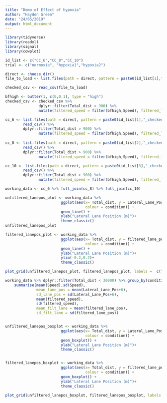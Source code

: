 ```yaml
---
title: "Demo of Effect of hypoxia"
author: "Hayden Green"
date: "24/05/2019"
output: html_document
---
```


```r
library(tidyverse)
library(readxl)
library(signal)
library(cowplot)

```



```r

id_list <- c("CC_6","CC_8","CC_10")
trial <- c("normoxia", "hypoxia1","hypoxia2")

direct <- choose.dir()
file_to_load <- list.files(path = direct, pattern = paste0(id_list[1],"_checked.csv"), recursive = TRUE, full.names = TRUE)

checked_csv <- read_csv(file_to_load)

bfhigh <- butter(1, c(0,0.1), type = "high")
checked_csv <- checked_csv %>%
               dplyr::filter(Total_dist > 900) %>% 
               mutate(filtered_speed = filter(bfhigh,Speed), filtered_lane_pos = filter(bfhigh,Lateral_Lane_Pos + 6), condition = "normoxia")

cc_6 <- list.files(path = direct, pattern = paste0(id_list[1],"_checked.csv"), recursive = TRUE, full.names = TRUE) %>%
        read_csv() %>%
        dplyr::filter(Total_dist > 900) %>% 
               mutate(filtered_speed = filter(bfhigh,Speed), filtered_lane_pos = filter(bfhigh,Lateral_Lane_Pos + 6), condition = "normoxia")
    
cc_8 <- list.files(path = direct, pattern = paste0(id_list[2],"_checked.csv"), recursive = TRUE, full.names = TRUE) %>%
        read_csv() %>%
        dplyr::filter(Total_dist > 900) %>% 
               mutate(filtered_speed = filter(bfhigh,Speed), filtered_lane_pos = filter(bfhigh,Lateral_Lane_Pos + 6), condition = "hypoxia1")

cc_10 <- list.files(path = direct, pattern = paste0(id_list[3],"_checked.csv"), recursive = TRUE, full.names = TRUE) %>%
        read_csv() %>%
        dplyr::filter(Total_dist > 900) %>% 
               mutate(filtered_speed = filter(bfhigh,Speed), filtered_lane_pos = filter(bfhigh,Lateral_Lane_Pos + 6), condition = "hypoxia2")

working_data <- cc_6 %>% full_join(cc_8) %>% full_join(cc_10)

```

```r
unfiltered_lanepos_plot <- working_data %>% 
                         ggplot(aes(x= Total_dist, y = Lateral_Lane_Pos +6, 
                                    colour = condition)) + 
                         geom_line() +
                         ylab("Lateral Lane Position (m)")+
                         theme_classic()
unfiltered_lanepos_plot

filtered_lanepos_plot <- working_data %>% 
                         ggplot(aes(x= Total_dist, y = filtered_lane_pos,
                                    colour = condition)) + 
                         geom_line() +
                         ylab("Lateral Lane Position (m)")+
                         ylim(-0.2,0.2)+
                         theme_classic()

plot_grid(unfiltered_lanepos_plot, filtered_lanepos_plot, labels =  c("Lane Pos Unfiltered","Lane Pos 0.1HZ Filtered"), scale = 1)

```


```r
working_data %>% dplyr::filter(Total_dist < 30000) %>% group_by(condition) %>% 
    summarise(mean(Speed),sd(Speed),
              mean_lane_pos = mean(Lateral_Lane_Pos+6),
              sd_lane_pos = sd(Lateral_Lane_Pos+6),
              mean(filtered_speed),
              sd(filtered_speed), 
              mean_filt_lane = mean(filtered_lane_pos),
              sd_filt_lane = sd(filtered_lane_pos))



```

```r

unfiltered_lanepos_boxplot <- working_data %>% 
                         ggplot(aes(x= Total_dist, y = Lateral_Lane_Pos +6, 
                                    colour = condition)) + 
                         geom_boxplot() +
                         ylab("Lateral Lane Position (m)")+
                         theme_classic()


filtered_lanepos_boxplot <- working_data %>% 
                         ggplot(aes(x= Total_dist, y = filtered_lane_pos,
                                    colour = condition)) + 
                         geom_boxplot() +
                         ylab("Lateral Lane Position (m)")+
                         theme_classic()

plot_grid(unfiltered_lanepos_boxplot, filtered_lanepos_boxplot, labels =  c("Lane Pos Unfiltered","Lane Pos 0.1HZ Filtered"), scale = 1)
```

